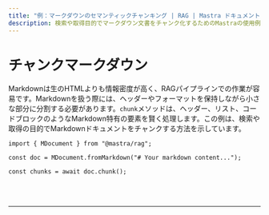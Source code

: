 ```yaml
---
title: "例：マークダウンのセマンティックチャンキング | RAG | Mastra ドキュメント"
description: 検索や取得目的でマークダウン文書をチャンク化するためのMastraの使用例。
---
```



# チャンクマークダウン

Markdownは生のHTMLよりも情報密度が高く、RAGパイプラインでの作業が容易です。Markdownを扱う際には、ヘッダーやフォーマットを保持しながら小さな部分に分割する必要があります。`chunk`メソッドは、ヘッダー、リスト、コードブロックのようなMarkdown特有の要素を賢く処理します。この例は、検索や取得の目的でMarkdownドキュメントをチャンクする方法を示しています。

```tsx copy
import { MDocument } from "@mastra/rag";

const doc = MDocument.fromMarkdown("# Your markdown content...");

const chunks = await doc.chunk();
```

<br />
<br />
<hr className="dark:border-[#404040] border-gray-300" />
<br />
<br />
<GithubLink
  link={
    "https://github.com/mastra-ai/mastra/blob/main/examples/basics/rag/chunk-markdown"
  }
/>

